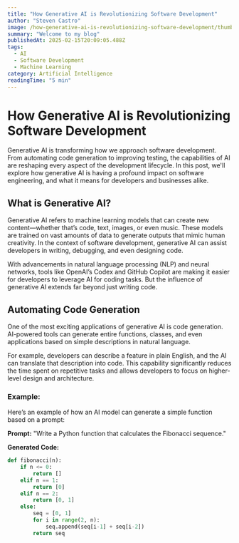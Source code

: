 ```yaml
---
title: "How Generative AI is Revolutionizing Software Development"
author: "Steven Castro"
image: /how-generative-ai-is-revolutionizing-software-development/thumbnail.jpg
summary: "Welcome to my blog"
publishedAt: 2025-02-15T20:09:05.488Z
tags:
  - AI
  - Software Development
  - Machine Learning  
category: Artificial Intelligence
readingTime: "5 min"
---
```


# How Generative AI is Revolutionizing Software Development

Generative AI is transforming how we approach software development. From automating code generation to improving testing, the capabilities of AI are reshaping every aspect of the development lifecycle. In this post, we'll explore how generative AI is having a profound impact on software engineering, and what it means for developers and businesses alike.

## What is Generative AI?

Generative AI refers to machine learning models that can create new content—whether that’s code, text, images, or even music. These models are trained on vast amounts of data to generate outputs that mimic human creativity. In the context of software development, generative AI can assist developers in writing, debugging, and even designing code.

With advancements in natural language processing (NLP) and neural networks, tools like OpenAI’s Codex and GitHub Copilot are making it easier for developers to leverage AI for coding tasks. But the influence of generative AI extends far beyond just writing code.

## Automating Code Generation

One of the most exciting applications of generative AI is code generation. AI-powered tools can generate entire functions, classes, and even applications based on simple descriptions in natural language.

For example, developers can describe a feature in plain English, and the AI can translate that description into code. This capability significantly reduces the time spent on repetitive tasks and allows developers to focus on higher-level design and architecture.

### Example:
Here’s an example of how an AI model can generate a simple function based on a prompt:

**Prompt:** "Write a Python function that calculates the Fibonacci sequence."

**Generated Code:**
```python
def fibonacci(n):
    if n <= 0:
        return []
    elif n == 1:
        return [0]
    elif n == 2:
        return [0, 1]
    else:
        seq = [0, 1]
        for i in range(2, n):
            seq.append(seq[i-1] + seq[i-2])
        return seq
